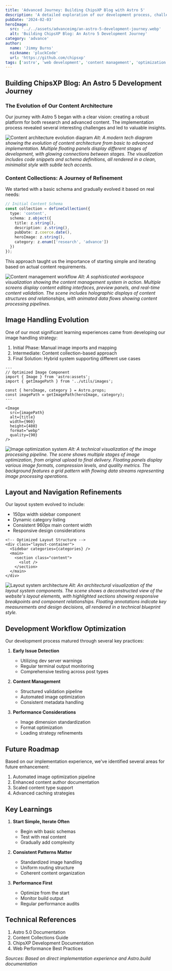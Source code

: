 ```yaml
---
title: 'Advanced Journey: Building ChipsXP Blog with Astro 5'
description: 'A detailed exploration of our development process, challenges, and solutions in creating the ChipsXP Research and Advance blogging platform'
pubDate: '2024-02-03'
heroImage: 
  src: '../../assets/advanceimg/an-astro-5-development-journey.webp'
  alt: 'Building ChipsXP Blog: An Astro 5 Development Journey'
category: 'advance'
author:
  name: 'Jimmy Burns'
  nickname: 'pluckCode'
  url: 'https://github.com/chipsxp'
tags: ['astro', 'web development', 'content management', 'optimization', 'layout', 'navigation']
---
```




## Building ChipsXP Blog: An Astro 5 Development Journey

### The Evolution of Our Content Architecture

Our journey with Astro 5 began with a clear vision: creating a robust platform for both research and advanced content. The implementation process revealed several interesting challenges and led to valuable insights.

![Content architecture evolution diagram](../../assets/advanceimg/content-architecture-evolution-diagram.webp)
*Alt: A modern tech diagram showing the evolution of content architecture from basic to advanced implementation. Multiple floating panels display different stages of development, with glowing connections between stages. The visualization includes code snippets and schema definitions, all rendered in a clean, minimalist style with subtle tech accents.*

### Content Collections: A Journey of Refinement

We started with a basic schema and gradually evolved it based on real needs:

```typescript
// Initial Content Schema
const collection = defineCollection({
  type: 'content',
  schema: z.object({
    title: z.string(),
    description: z.string(),
    pubDate: z.coerce.date(),
    heroImage: z.string(),
    category: z.enum(['research', 'advance'])
  })
});
```

This approach taught us the importance of starting simple and iterating based on actual content requirements.

![Content management workflow](../../assets/advanceimg/content-management-workflow.webp)
*Alt: A sophisticated workspace visualization showing the content management system in action. Multiple screens display content editing interfaces, preview panels, and real-time content validation. The scene includes holographic displays of content structures and relationships, with animated data flows showing content processing pipelines.*

## Image Handling Evolution

One of our most significant learning experiences came from developing our image handling strategy:

1. Initial Phase: Manual image imports and mapping
2. Intermediate: Content collection-based approach
3. Final Solution: Hybrid system supporting different use cases

```astro
---
// Optimized Image Component
import { Image } from 'astro:assets';
import { getImagePath } from '../utils/images';

const { heroImage, category } = Astro.props;
const imagePath = getImagePath(heroImage, category);
---

<Image 
  src={imagePath}
  alt={title}
  width={960}
  height={480}
  format="webp"
  quality={90}
/>
```

![Image optimization system](../../assets/advanceimg/image-optimization-system-screen.webp)
*Alt: A technical visualization of the image processing pipeline. The scene shows multiple stages of image optimization, from original upload to final delivery. Floating panels display various image formats, compression levels, and quality metrics. The background features a grid pattern with flowing data streams representing image processing operations.*

## Layout and Navigation Refinements

Our layout system evolved to include:

- 150px width sidebar component
- Dynamic category listing
- Consistent 960px main content width
- Responsive design considerations

```astro
<!-- Optimized Layout Structure -->
<div class="layout-container">
  <Sidebar categories={categories} />
  <main>
    <section class="content">
      <slot />
    </section>
  </main>
</div>
```

![Layout system architecture](../../assets/advanceimg/Layout-system-architecture.webp)
*Alt: An architectural visualization of the layout system components. The scene shows a deconstructed view of the website's layout elements, with highlighted sections showing responsive breakpoints and component relationships. Floating annotations indicate key measurements and design decisions, all rendered in a technical blueprint style.*

## Development Workflow Optimization

Our development process matured through several key practices:

1. **Early Issue Detection**
   - Utilizing dev server warnings
   - Regular terminal output monitoring
   - Comprehensive testing across post types

2. **Content Management**
   - Structured validation pipeline
   - Automated image optimization
   - Consistent metadata handling

3. **Performance Considerations**
   - Image dimension standardization
   - Format optimization
   - Loading strategy refinements

## Future Roadmap

Based on our implementation experience, we've identified several areas for future enhancement:

1. Automated image optimization pipeline
2. Enhanced content author documentation
3. Scaled content type support
4. Advanced caching strategies

## Key Learnings

1. **Start Simple, Iterate Often**
   - Begin with basic schemas
   - Test with real content
   - Gradually add complexity

2. **Consistent Patterns Matter**
   - Standardized image handling
   - Uniform routing structure
   - Coherent content organization

3. **Performance First**
   - Optimize from the start
   - Monitor build output
   - Regular performance audits

## Technical References

1. Astro 5.0 Documentation
2. Content Collections Guide
3. ChipsXP Development Documentation
4. Web Performance Best Practices

*Sources: Based on direct implementation experience and Astro.build documentation*
